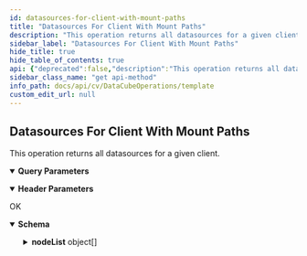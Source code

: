 ```yaml
---
id: datasources-for-client-with-mount-paths
title: "Datasources For Client With Mount Paths"
description: "This operation returns all datasources for a given client."
sidebar_label: "Datasources For Client With Mount Paths"
hide_title: true
hide_table_of_contents: true
api: {"deprecated":false,"description":"This operation returns all datasources for a given client.\n","operationId":"Datasources For Client With Mount Paths","parameters":[{"description":"","explode":true,"in":"query","name":"includeDocCount","schema":{"example":1,"format":"int32","type":"integer"}},{"description":"","in":"header","name":"Authtoken","required":true,"schema":{"example":"{{TOKEN}}","type":"string"}}],"tags":["Data Cube Operations"],"responses":{"200":{"description":"OK","content":{"application/json":{"schema":{"type":"object","properties":{"nodeList":{"type":"array","items":{"type":"object","properties":{"customProperties":{"type":"object","properties":{"nameValues":{"type":"array","items":{"type":"object","properties":{"name":{"type":"string"},"value":{"type":"string"}}}}}},"clientEntity":{"type":"object","properties":{"hostName":{"type":"string"},"clientId":{"type":"integer"},"clientName":{"type":"string"},"displayName":{"type":"string"}}},"childs":{"type":"array","items":{"type":"object","properties":{"path":{"type":"string"},"customProperties":{"type":"object","properties":{"nameValues":{"type":"array","items":{"type":"object","properties":{"name":{"type":"string"},"value":{"type":"string"}}}}}},"dsEntity":{"type":"object","properties":{"seaDataSourceId":{"type":"integer"}}}}}}}}}},"x-examples":{"Example 1":{"nodeList":[{"customProperties":{"nameValues":[{"name":"nethostName","value":"172.19.111.176"}]},"clientEntity":{"hostName":"172.19.111.176","clientId":4,"clientName":"dm2perf4_centos7","displayName":"dm2perf4_centos7_DN"},"childs":[{"path":"/cvstuff/Yash/vault_ci_data","customProperties":{"nameValues":[{"name":"documentCount","value":"0"},{"name":"planId","value":"17"},{"name":"planName","value":"Linux_IS_Same_CA_Perf"},{"name":"subclientid","value":"221"},{"name":"subclientName","value":"default"},{"name":"datasourceName","value":"dm2perf4_centos7_perf_P40_1584835615"},{"name":"datasourceDisplayName","value":"dm2perf4_centos7_perf"},{"name":"crawltype","value":"1"},{"name":"datasourceType","value":"file"}]},"dsEntity":{"seaDataSourceId":118}},{"path":"/cvstuff/TestData","customProperties":{"nameValues":[{"name":"documentCount","value":"0"},{"name":"planId","value":"21"},{"name":"planName","value":"FSO_Plan_Linux_IS"},{"name":"subclientid","value":"299"},{"name":"subclientName","value":"default"},{"name":"datasourceName","value":"dm2perf4_centos7_P0_1585306951"},{"name":"datasourceDisplayName","value":"dm2perf4_centos7"},{"name":"crawltype","value":"1"},{"name":"datasourceType","value":"file"}]},"dsEntity":{"seaDataSourceId":167}},{"path":"/cvstuff/TestData","customProperties":{"nameValues":[{"name":"documentCount","value":"0"},{"name":"planId","value":"21"},{"name":"planName","value":"FSO_Plan_Linux_IS"},{"name":"subclientid","value":"306"},{"name":"subclientName","value":"default"},{"name":"datasourceName","value":"dm2perf4_centos7_P0_1585315239"},{"name":"datasourceDisplayName","value":"dm2perf4_centos7"},{"name":"crawltype","value":"1"},{"name":"datasourceType","value":"file"}]},"dsEntity":{"seaDataSourceId":172}},{"path":"dm2perf2.test.cv.com:/NFSShare","customProperties":{"nameValues":[{"name":"documentCount","value":"0"},{"name":"planId","value":"21"},{"name":"planName","value":"FSO_Plan_Linux_IS"},{"name":"subclientid","value":"307"},{"name":"subclientName","value":"default"},{"name":"datasourceName","value":"dm2perf4_centos7_P0_1585315481"},{"name":"datasourceDisplayName","value":"dm2perf4_centos7"},{"name":"crawltype","value":"1"},{"name":"datasourceType","value":"file"}]},"dsEntity":{"seaDataSourceId":173}},{"path":"dm2perf2.dm2.commvautl.com:/NFSShare","customProperties":{"nameValues":[{"name":"documentCount","value":"0"},{"name":"planId","value":"21"},{"name":"planName","value":"FSO_Plan_Linux_IS"},{"name":"subclientid","value":"308"},{"name":"subclientName","value":"default"},{"name":"datasourceName","value":"dm2perf4_centos7_P0_1585317014"},{"name":"datasourceDisplayName","value":"dm2perf4_centos7"},{"name":"crawltype","value":"1"},{"name":"datasourceType","value":"file"}]},"dsEntity":{"seaDataSourceId":174}},{"path":"dm2perf2.test.cv.com:/NFSShare","customProperties":{"nameValues":[{"name":"documentCount","value":"0"},{"name":"planId","value":"21"},{"name":"planName","value":"FSO_Plan_Linux_IS"},{"name":"subclientid","value":"309"},{"name":"subclientName","value":"default"},{"name":"datasourceName","value":"dm2perf4_centos7_P0_1585317168"},{"name":"datasourceDisplayName","value":"dm2perf4_centos7"},{"name":"crawltype","value":"1"},{"name":"datasourceType","value":"file"}]},"dsEntity":{"seaDataSourceId":175}},{"path":"/cvstuff/TestData","customProperties":{"nameValues":[{"name":"documentCount","value":"0"},{"name":"planId","value":"22"},{"name":"planName","value":"SDG_LInux_IS"},{"name":"subclientid","value":"320"},{"name":"subclientName","value":"default"},{"name":"datasourceName","value":"dm2perf4_centos7_P97_1585321098"},{"name":"datasourceDisplayName","value":"dm2perf4_centos7"},{"name":"crawltype","value":"1"},{"name":"datasourceType","value":"file"}]},"dsEntity":{"seaDataSourceId":179}},{"path":"/root/test","customProperties":{"nameValues":[{"name":"documentCount","value":"0"},{"name":"planId","value":"17"},{"name":"planName","value":"Linux_IS_Same_CA_Perf"},{"name":"subclientid","value":"406"},{"name":"subclientName","value":"default"},{"name":"datasourceName","value":"dm2perf4_centos7_P116_1586222681"},{"name":"datasourceDisplayName","value":"dm2perf4_centos7"},{"name":"crawltype","value":"1"},{"name":"datasourceType","value":"file"}]},"dsEntity":{"seaDataSourceId":239}},{"path":"/root/test","customProperties":{"nameValues":[{"name":"documentCount","value":"0"},{"name":"planId","value":"20"},{"name":"planName","value":"WinISSameCSPlan"},{"name":"subclientid","value":"420"},{"name":"subclientName","value":"default"},{"name":"datasourceName","value":"dm2perf4_centos7_P119_1586229007"},{"name":"datasourceDisplayName","value":"dm2perf4_centos7"},{"name":"crawltype","value":"1"},{"name":"datasourceType","value":"file"}]},"dsEntity":{"seaDataSourceId":242}},{"path":"/cvstuff/NFSShare/TestData","customProperties":{"nameValues":[{"name":"documentCount","value":"0"},{"name":"planId","value":"16"},{"name":"planName","value":"LinuxIS_WinCA_Perf"},{"name":"subclientid","value":"595"},{"name":"subclientName","value":"default"},{"name":"datasourceName","value":"dm2perf4_centos7_live_P36_1588003533"},{"name":"datasourceDisplayName","value":"dm2perf4_centos7_live"},{"name":"crawltype","value":"1"},{"name":"datasourceType","value":"file"}]},"dsEntity":{"seaDataSourceId":331}},{"path":"/cvstuff/TestData","customProperties":{"nameValues":[{"name":"documentCount","value":"0"},{"name":"planId","value":"17"},{"name":"planName","value":"Linux_IS_Same_CA_Perf"},{"name":"subclientid","value":"596"},{"name":"subclientName","value":"default"},{"name":"datasourceName","value":"dm2perf4_centos7_live_sameca_P40_1588003823"},{"name":"datasourceDisplayName","value":"dm2perf4_centos7_live_sameca"},{"name":"crawltype","value":"1"},{"name":"datasourceType","value":"file"}]},"dsEntity":{"seaDataSourceId":332}},{"path":"/cvstuff/TestData","customProperties":{"nameValues":[{"name":"documentCount","value":"0"},{"name":"planId","value":"19"},{"name":"planName","value":"CSIS_SameCA"},{"name":"subclientid","value":"597"},{"name":"subclientName","value":"default"},{"name":"datasourceName","value":"dm2perf4_centos7_live4_P55_1588004645"},{"name":"datasourceDisplayName","value":"dm2perf4_centos7_live4"},{"name":"crawltype","value":"1"},{"name":"datasourceType","value":"file"}]},"dsEntity":{"seaDataSourceId":333}},{"path":"/cvstuff/TestData","customProperties":{"nameValues":[{"name":"documentCount","value":"0"},{"name":"planId","value":"20"},{"name":"planName","value":"WinISSameCSPlan"},{"name":"subclientid","value":"634"},{"name":"subclientName","value":"default"},{"name":"datasourceName","value":"dm2perf4_centos7_tppmdisabletest_P67_1588788775"},{"name":"datasourceDisplayName","value":"dm2perf4_centos7_tppmdisabletest"},{"name":"crawltype","value":"1"},{"name":"datasourceType","value":"file"}]},"dsEntity":{"seaDataSourceId":349}},{"path":"/cvstuff/NER","customProperties":{"nameValues":[{"name":"documentCount","value":"0"},{"name":"planId","value":"7"},{"name":"planName","value":"SP20_Common2_Centos7"},{"name":"subclientid","value":"66"},{"name":"subclientName","value":"default"},{"name":"datasourceName","value":"linux_local_P9_1582750774"},{"name":"datasourceDisplayName","value":"linux_local"},{"name":"crawltype","value":"1"},{"name":"datasourceType","value":"file"}]},"dsEntity":{"seaDataSourceId":35}},{"path":"/cvstuff/NFSShare","customProperties":{"nameValues":[{"name":"documentCount","value":"0"},{"name":"planId","value":"7"},{"name":"planName","value":"SP20_Common2_Centos7"},{"name":"subclientid","value":"80"},{"name":"subclientName","value":"default"},{"name":"datasourceName","value":"NFSShare_dm2perf4_centos7_P9_1582836909"},{"name":"datasourceDisplayName","value":"NFSShare_dm2perf4_centos7"},{"name":"crawltype","value":"1"},{"name":"datasourceType","value":"file"}]},"dsEntity":{"seaDataSourceId":41}},{"path":"/cvstuff/NFSShare/TestData","customProperties":{"nameValues":[{"name":"documentCount","value":"8"},{"name":"planId","value":"21"},{"name":"planName","value":"FSO_Plan_Linux_IS"},{"name":"subclientid","value":"6085"},{"name":"subclientName","value":"default"},{"name":"datasourceName","value":"citadel_demo_fso_ds_P0_1608721591"},{"name":"datasourceDisplayName","value":"citadel_demo_fso_ds"},{"name":"crawltype","value":"1"},{"name":"datasourceType","value":"file"}]},"dsEntity":{"seaDataSourceId":4224}},{"path":"","customProperties":{"nameValues":[{"name":"documentCount","value":"0"},{"name":"subclientid","value":"0"},{"name":"subclientName","value":""},{"name":"datasourceName","value":"dm2perf4_centos7_CIed_P9_1583427409"},{"name":"datasourceDisplayName","value":"dm2perf4_centos7_CIed"},{"name":"crawltype","value":"3"},{"name":"datasourceType","value":"file"}]},"dsEntity":{"seaDataSourceId":57}},{"path":"/cvstuff/NFSShare/TestData","customProperties":{"nameValues":[{"name":"documentCount","value":"0"},{"name":"planId","value":"12"},{"name":"planName","value":"Linux_CA_Plan"},{"name":"subclientid","value":"96"},{"name":"subclientName","value":"default"},{"name":"datasourceName","value":"nfs_local_dm2perf4_centos7_P22_1583454809"},{"name":"datasourceDisplayName","value":"nfs_local_dm2perf4_centos7"},{"name":"crawltype","value":"1"},{"name":"datasourceType","value":"file"}]},"dsEntity":{"seaDataSourceId":59}},{"path":"/cvstuff/Yash/vault_ci_data","customProperties":{"nameValues":[{"name":"documentCount","value":"0"},{"name":"planId","value":"14"},{"name":"planName","value":"LinuxIS_LinuxCA_Perf"},{"name":"subclientid","value":"125"},{"name":"subclientName","value":"default"},{"name":"datasourceName","value":"dm2perf4_centos7_local_valutcx_P34_1584557056"},{"name":"datasourceDisplayName","value":"dm2perf4_centos7_local_valutcx"},{"name":"crawltype","value":"1"},{"name":"datasourceType","value":"file"}]},"dsEntity":{"seaDataSourceId":80}},{"path":"/cvstuff/Yash/vault_ci_data","customProperties":{"nameValues":[{"name":"documentCount","value":"0"},{"name":"planId","value":"16"},{"name":"planName","value":"LinuxIS_WinCA_Perf"},{"name":"subclientid","value":"143"},{"name":"subclientName","value":"default"},{"name":"datasourceName","value":"dm2perf4_centos7_perf_P36_1584581543"},{"name":"datasourceDisplayName","value":"dm2perf4_centos7_perf"},{"name":"crawltype","value":"1"},{"name":"datasourceType","value":"file"}]},"dsEntity":{"seaDataSourceId":88}}]}]}}},"examples":{"Datasources For Client":{"value":{"nodeList":[{"customProperties":{"nameValues":[{"name":"nethostName","value":"172.19.111.176"}]},"clientEntity":{"hostName":"172.19.111.176","clientId":4,"clientName":"dm2perf4_centos7","displayName":"dm2perf4_centos7_DN"},"childs":[{"path":"/cvstuff/Yash/vault_ci_data","customProperties":{"nameValues":[{"name":"documentCount","value":"0"},{"name":"planId","value":"17"},{"name":"planName","value":"Linux_IS_Same_CA_Perf"},{"name":"subclientid","value":"221"},{"name":"subclientName","value":"default"},{"name":"datasourceName","value":"dm2perf4_centos7_perf_P40_1584835615"},{"name":"datasourceDisplayName","value":"dm2perf4_centos7_perf"},{"name":"crawltype","value":"1"},{"name":"datasourceType","value":"file"}]},"dsEntity":{"seaDataSourceId":118}},{"path":"/cvstuff/TestData","customProperties":{"nameValues":[{"name":"documentCount","value":"0"},{"name":"planId","value":"21"},{"name":"planName","value":"FSO_Plan_Linux_IS"},{"name":"subclientid","value":"299"},{"name":"subclientName","value":"default"},{"name":"datasourceName","value":"dm2perf4_centos7_P0_1585306951"},{"name":"datasourceDisplayName","value":"dm2perf4_centos7"},{"name":"crawltype","value":"1"},{"name":"datasourceType","value":"file"}]},"dsEntity":{"seaDataSourceId":167}},{"path":"/cvstuff/TestData","customProperties":{"nameValues":[{"name":"documentCount","value":"0"},{"name":"planId","value":"21"},{"name":"planName","value":"FSO_Plan_Linux_IS"},{"name":"subclientid","value":"306"},{"name":"subclientName","value":"default"},{"name":"datasourceName","value":"dm2perf4_centos7_P0_1585315239"},{"name":"datasourceDisplayName","value":"dm2perf4_centos7"},{"name":"crawltype","value":"1"},{"name":"datasourceType","value":"file"}]},"dsEntity":{"seaDataSourceId":172}},{"path":"dm2perf2.test.cv.com:/NFSShare","customProperties":{"nameValues":[{"name":"documentCount","value":"0"},{"name":"planId","value":"21"},{"name":"planName","value":"FSO_Plan_Linux_IS"},{"name":"subclientid","value":"307"},{"name":"subclientName","value":"default"},{"name":"datasourceName","value":"dm2perf4_centos7_P0_1585315481"},{"name":"datasourceDisplayName","value":"dm2perf4_centos7"},{"name":"crawltype","value":"1"},{"name":"datasourceType","value":"file"}]},"dsEntity":{"seaDataSourceId":173}},{"path":"dm2perf2.dm2.commvautl.com:/NFSShare","customProperties":{"nameValues":[{"name":"documentCount","value":"0"},{"name":"planId","value":"21"},{"name":"planName","value":"FSO_Plan_Linux_IS"},{"name":"subclientid","value":"308"},{"name":"subclientName","value":"default"},{"name":"datasourceName","value":"dm2perf4_centos7_P0_1585317014"},{"name":"datasourceDisplayName","value":"dm2perf4_centos7"},{"name":"crawltype","value":"1"},{"name":"datasourceType","value":"file"}]},"dsEntity":{"seaDataSourceId":174}},{"path":"dm2perf2.test.cv.com:/NFSShare","customProperties":{"nameValues":[{"name":"documentCount","value":"0"},{"name":"planId","value":"21"},{"name":"planName","value":"FSO_Plan_Linux_IS"},{"name":"subclientid","value":"309"},{"name":"subclientName","value":"default"},{"name":"datasourceName","value":"dm2perf4_centos7_P0_1585317168"},{"name":"datasourceDisplayName","value":"dm2perf4_centos7"},{"name":"crawltype","value":"1"},{"name":"datasourceType","value":"file"}]},"dsEntity":{"seaDataSourceId":175}},{"path":"/cvstuff/TestData","customProperties":{"nameValues":[{"name":"documentCount","value":"0"},{"name":"planId","value":"22"},{"name":"planName","value":"SDG_LInux_IS"},{"name":"subclientid","value":"320"},{"name":"subclientName","value":"default"},{"name":"datasourceName","value":"dm2perf4_centos7_P97_1585321098"},{"name":"datasourceDisplayName","value":"dm2perf4_centos7"},{"name":"crawltype","value":"1"},{"name":"datasourceType","value":"file"}]},"dsEntity":{"seaDataSourceId":179}},{"path":"/root/test","customProperties":{"nameValues":[{"name":"documentCount","value":"0"},{"name":"planId","value":"17"},{"name":"planName","value":"Linux_IS_Same_CA_Perf"},{"name":"subclientid","value":"406"},{"name":"subclientName","value":"default"},{"name":"datasourceName","value":"dm2perf4_centos7_P116_1586222681"},{"name":"datasourceDisplayName","value":"dm2perf4_centos7"},{"name":"crawltype","value":"1"},{"name":"datasourceType","value":"file"}]},"dsEntity":{"seaDataSourceId":239}},{"path":"/root/test","customProperties":{"nameValues":[{"name":"documentCount","value":"0"},{"name":"planId","value":"20"},{"name":"planName","value":"WinISSameCSPlan"},{"name":"subclientid","value":"420"},{"name":"subclientName","value":"default"},{"name":"datasourceName","value":"dm2perf4_centos7_P119_1586229007"},{"name":"datasourceDisplayName","value":"dm2perf4_centos7"},{"name":"crawltype","value":"1"},{"name":"datasourceType","value":"file"}]},"dsEntity":{"seaDataSourceId":242}},{"path":"/cvstuff/NFSShare/TestData","customProperties":{"nameValues":[{"name":"documentCount","value":"0"},{"name":"planId","value":"16"},{"name":"planName","value":"LinuxIS_WinCA_Perf"},{"name":"subclientid","value":"595"},{"name":"subclientName","value":"default"},{"name":"datasourceName","value":"dm2perf4_centos7_live_P36_1588003533"},{"name":"datasourceDisplayName","value":"dm2perf4_centos7_live"},{"name":"crawltype","value":"1"},{"name":"datasourceType","value":"file"}]},"dsEntity":{"seaDataSourceId":331}},{"path":"/cvstuff/TestData","customProperties":{"nameValues":[{"name":"documentCount","value":"0"},{"name":"planId","value":"17"},{"name":"planName","value":"Linux_IS_Same_CA_Perf"},{"name":"subclientid","value":"596"},{"name":"subclientName","value":"default"},{"name":"datasourceName","value":"dm2perf4_centos7_live_sameca_P40_1588003823"},{"name":"datasourceDisplayName","value":"dm2perf4_centos7_live_sameca"},{"name":"crawltype","value":"1"},{"name":"datasourceType","value":"file"}]},"dsEntity":{"seaDataSourceId":332}},{"path":"/cvstuff/TestData","customProperties":{"nameValues":[{"name":"documentCount","value":"0"},{"name":"planId","value":"19"},{"name":"planName","value":"CSIS_SameCA"},{"name":"subclientid","value":"597"},{"name":"subclientName","value":"default"},{"name":"datasourceName","value":"dm2perf4_centos7_live4_P55_1588004645"},{"name":"datasourceDisplayName","value":"dm2perf4_centos7_live4"},{"name":"crawltype","value":"1"},{"name":"datasourceType","value":"file"}]},"dsEntity":{"seaDataSourceId":333}},{"path":"/cvstuff/TestData","customProperties":{"nameValues":[{"name":"documentCount","value":"0"},{"name":"planId","value":"20"},{"name":"planName","value":"WinISSameCSPlan"},{"name":"subclientid","value":"634"},{"name":"subclientName","value":"default"},{"name":"datasourceName","value":"dm2perf4_centos7_tppmdisabletest_P67_1588788775"},{"name":"datasourceDisplayName","value":"dm2perf4_centos7_tppmdisabletest"},{"name":"crawltype","value":"1"},{"name":"datasourceType","value":"file"}]},"dsEntity":{"seaDataSourceId":349}},{"path":"/cvstuff/NER","customProperties":{"nameValues":[{"name":"documentCount","value":"0"},{"name":"planId","value":"7"},{"name":"planName","value":"SP20_Common2_Centos7"},{"name":"subclientid","value":"66"},{"name":"subclientName","value":"default"},{"name":"datasourceName","value":"linux_local_P9_1582750774"},{"name":"datasourceDisplayName","value":"linux_local"},{"name":"crawltype","value":"1"},{"name":"datasourceType","value":"file"}]},"dsEntity":{"seaDataSourceId":35}},{"path":"/cvstuff/NFSShare","customProperties":{"nameValues":[{"name":"documentCount","value":"0"},{"name":"planId","value":"7"},{"name":"planName","value":"SP20_Common2_Centos7"},{"name":"subclientid","value":"80"},{"name":"subclientName","value":"default"},{"name":"datasourceName","value":"NFSShare_dm2perf4_centos7_P9_1582836909"},{"name":"datasourceDisplayName","value":"NFSShare_dm2perf4_centos7"},{"name":"crawltype","value":"1"},{"name":"datasourceType","value":"file"}]},"dsEntity":{"seaDataSourceId":41}},{"path":"/cvstuff/NFSShare/TestData","customProperties":{"nameValues":[{"name":"documentCount","value":"8"},{"name":"planId","value":"21"},{"name":"planName","value":"FSO_Plan_Linux_IS"},{"name":"subclientid","value":"6085"},{"name":"subclientName","value":"default"},{"name":"datasourceName","value":"citadel_demo_fso_ds_P0_1608721591"},{"name":"datasourceDisplayName","value":"citadel_demo_fso_ds"},{"name":"crawltype","value":"1"},{"name":"datasourceType","value":"file"}]},"dsEntity":{"seaDataSourceId":4224}},{"path":"","customProperties":{"nameValues":[{"name":"documentCount","value":"0"},{"name":"subclientid","value":"0"},{"name":"subclientName","value":""},{"name":"datasourceName","value":"dm2perf4_centos7_CIed_P9_1583427409"},{"name":"datasourceDisplayName","value":"dm2perf4_centos7_CIed"},{"name":"crawltype","value":"3"},{"name":"datasourceType","value":"file"}]},"dsEntity":{"seaDataSourceId":57}},{"path":"/cvstuff/NFSShare/TestData","customProperties":{"nameValues":[{"name":"documentCount","value":"0"},{"name":"planId","value":"12"},{"name":"planName","value":"Linux_CA_Plan"},{"name":"subclientid","value":"96"},{"name":"subclientName","value":"default"},{"name":"datasourceName","value":"nfs_local_dm2perf4_centos7_P22_1583454809"},{"name":"datasourceDisplayName","value":"nfs_local_dm2perf4_centos7"},{"name":"crawltype","value":"1"},{"name":"datasourceType","value":"file"}]},"dsEntity":{"seaDataSourceId":59}},{"path":"/cvstuff/Yash/vault_ci_data","customProperties":{"nameValues":[{"name":"documentCount","value":"0"},{"name":"planId","value":"14"},{"name":"planName","value":"LinuxIS_LinuxCA_Perf"},{"name":"subclientid","value":"125"},{"name":"subclientName","value":"default"},{"name":"datasourceName","value":"dm2perf4_centos7_local_valutcx_P34_1584557056"},{"name":"datasourceDisplayName","value":"dm2perf4_centos7_local_valutcx"},{"name":"crawltype","value":"1"},{"name":"datasourceType","value":"file"}]},"dsEntity":{"seaDataSourceId":80}},{"path":"/cvstuff/Yash/vault_ci_data","customProperties":{"nameValues":[{"name":"documentCount","value":"0"},{"name":"planId","value":"16"},{"name":"planName","value":"LinuxIS_WinCA_Perf"},{"name":"subclientid","value":"143"},{"name":"subclientName","value":"default"},{"name":"datasourceName","value":"dm2perf4_centos7_perf_P36_1584581543"},{"name":"datasourceDisplayName","value":"dm2perf4_centos7_perf"},{"name":"crawltype","value":"1"},{"name":"datasourceType","value":"file"}]},"dsEntity":{"seaDataSourceId":88}}]}]}}}}}}},"method":"get","path":"/V2/EDiscoveryClients/Clients/4","servers":[{"url":"http://{hostname}/webconsole/api","variables":{"hostname":{"default":"localhost","description":"Webconsole"}}}],"info":{"title":"Template","contact":{},"version":"1.0","description":"Template"},"postman":{"name":"Datasources For Client With Mount Paths","description":{"content":"This operation returns all datasources for a given client.\n","type":"text/plain"},"url":{"path":["V2","EDiscoveryClients","Clients","4"],"host":["{{baseUrl}}"],"query":[{"disabled":false,"key":"includeDocCount","value":""}],"variable":[]},"header":[{"disabled":false,"description":{"content":"(Required) ","type":"text/plain"},"key":"Authtoken","value":""},{"key":"Accept","value":"application/json"}],"method":"GET"}}
sidebar_class_name: "get api-method"
info_path: docs/api/cv/DataCubeOperations/template
custom_edit_url: null
---
```



## Datasources For Client With Mount Paths



This operation returns all datasources for a given client.


<details style={{"marginBottom":"1rem"}} data-collapsed={false} open={true}><summary style={{}}><strong>Query Parameters</strong></summary><div><ul><ParamsItem className={"paramsItem"} param={{"description":"","explode":true,"in":"query","name":"includeDocCount","schema":{"example":1,"format":"int32","type":"integer"}}}></ParamsItem></ul></div></details><details style={{"marginBottom":"1rem"}} data-collapsed={false} open={true}><summary style={{}}><strong>Header Parameters</strong></summary><div><ul><ParamsItem className={"paramsItem"} param={{"description":"","in":"header","name":"Authtoken","required":true,"schema":{"example":"{{TOKEN}}","type":"string"}}}></ParamsItem></ul></div></details><div><ApiTabs><TabItem label={"200"} value={"200"}><div>

OK

</div><div><MimeTabs schemaType={"response"}><TabItem label={"application/json"} value={"application/json"}><SchemaTabs><TabItem label={"Schema"} value={"Schema"}><details style={{}} data-collapsed={false} open={true}><summary style={{"textAlign":"left"}}><strong>Schema</strong></summary><div style={{"textAlign":"left","marginLeft":"1rem"}}></div><ul style={{"marginLeft":"1rem"}}><SchemaItem collapsible={true} className={"schemaItem"}><details style={{}}><summary style={{}}><strong>nodeList</strong><span style={{"opacity":"0.6"}}> object[]</span></summary><div style={{"marginLeft":"1rem"}}><SchemaItem collapsible={true} className={"schemaItem"}><details style={{}}><summary style={{}}><strong>customProperties</strong><span style={{"opacity":"0.6"}}> object</span></summary><div style={{"marginLeft":"1rem"}}><SchemaItem collapsible={true} className={"schemaItem"}><details style={{}}><summary style={{}}><strong>nameValues</strong><span style={{"opacity":"0.6"}}> object[]</span></summary><div style={{"marginLeft":"1rem"}}><SchemaItem collapsible={false} name={"name"} required={false} deprecated={undefined} schemaDescription={undefined} schemaName={"string"} qualifierMessage={undefined} defaultValue={undefined}></SchemaItem><SchemaItem collapsible={false} name={"value"} required={false} deprecated={undefined} schemaDescription={undefined} schemaName={"string"} qualifierMessage={undefined} defaultValue={undefined}></SchemaItem></div></details></SchemaItem></div></details></SchemaItem><SchemaItem collapsible={true} className={"schemaItem"}><details style={{}}><summary style={{}}><strong>clientEntity</strong><span style={{"opacity":"0.6"}}> object</span></summary><div style={{"marginLeft":"1rem"}}><SchemaItem collapsible={false} name={"hostName"} required={false} deprecated={undefined} schemaDescription={undefined} schemaName={"string"} qualifierMessage={undefined} defaultValue={undefined}></SchemaItem><SchemaItem collapsible={false} name={"clientId"} required={false} deprecated={undefined} schemaDescription={undefined} schemaName={"integer"} qualifierMessage={undefined} defaultValue={undefined}></SchemaItem><SchemaItem collapsible={false} name={"clientName"} required={false} deprecated={undefined} schemaDescription={undefined} schemaName={"string"} qualifierMessage={undefined} defaultValue={undefined}></SchemaItem><SchemaItem collapsible={false} name={"displayName"} required={false} deprecated={undefined} schemaDescription={undefined} schemaName={"string"} qualifierMessage={undefined} defaultValue={undefined}></SchemaItem></div></details></SchemaItem><SchemaItem collapsible={true} className={"schemaItem"}><details style={{}}><summary style={{}}><strong>childs</strong><span style={{"opacity":"0.6"}}> object[]</span></summary><div style={{"marginLeft":"1rem"}}><SchemaItem collapsible={false} name={"path"} required={false} deprecated={undefined} schemaDescription={undefined} schemaName={"string"} qualifierMessage={undefined} defaultValue={undefined}></SchemaItem><SchemaItem collapsible={true} className={"schemaItem"}><details style={{}}><summary style={{}}><strong>customProperties</strong><span style={{"opacity":"0.6"}}> object</span></summary><div style={{"marginLeft":"1rem"}}><SchemaItem collapsible={true} className={"schemaItem"}><details style={{}}><summary style={{}}><strong>nameValues</strong><span style={{"opacity":"0.6"}}> object[]</span></summary><div style={{"marginLeft":"1rem"}}><SchemaItem collapsible={false} name={"name"} required={false} deprecated={undefined} schemaDescription={undefined} schemaName={"string"} qualifierMessage={undefined} defaultValue={undefined}></SchemaItem><SchemaItem collapsible={false} name={"value"} required={false} deprecated={undefined} schemaDescription={undefined} schemaName={"string"} qualifierMessage={undefined} defaultValue={undefined}></SchemaItem></div></details></SchemaItem></div></details></SchemaItem><SchemaItem collapsible={true} className={"schemaItem"}><details style={{}}><summary style={{}}><strong>dsEntity</strong><span style={{"opacity":"0.6"}}> object</span></summary><div style={{"marginLeft":"1rem"}}><SchemaItem collapsible={false} name={"seaDataSourceId"} required={false} deprecated={undefined} schemaDescription={undefined} schemaName={"integer"} qualifierMessage={undefined} defaultValue={undefined}></SchemaItem></div></details></SchemaItem></div></details></SchemaItem></div></details></SchemaItem></ul></details></TabItem><TabItem label={"Example (from schema)"} value={"Example (from schema)"}><ResponseSamples responseExample={"{\n  \"nodeList\": [\n    {\n      \"customProperties\": {\n        \"nameValues\": [\n          {\n            \"name\": \"string\",\n            \"value\": \"string\"\n          }\n        ]\n      },\n      \"clientEntity\": {\n        \"hostName\": \"string\",\n        \"clientId\": 0,\n        \"clientName\": \"string\",\n        \"displayName\": \"string\"\n      },\n      \"childs\": [\n        {\n          \"path\": \"string\",\n          \"customProperties\": {\n            \"nameValues\": [\n              {\n                \"name\": \"string\",\n                \"value\": \"string\"\n              }\n            ]\n          },\n          \"dsEntity\": {\n            \"seaDataSourceId\": 0\n          }\n        }\n      ]\n    }\n  ]\n}"} language={"json"}></ResponseSamples></TabItem><TabItem label={" Datasources  For  Client"} value={" Datasources  For  Client"}><ResponseSamples responseExample={"{\n  \"nodeList\": [\n    {\n      \"customProperties\": {\n        \"nameValues\": [\n          {\n            \"name\": \"nethostName\",\n            \"value\": \"172.19.111.176\"\n          }\n        ]\n      },\n      \"clientEntity\": {\n        \"hostName\": \"172.19.111.176\",\n        \"clientId\": 4,\n        \"clientName\": \"dm2perf4_centos7\",\n        \"displayName\": \"dm2perf4_centos7_DN\"\n      },\n      \"childs\": [\n        {\n          \"path\": \"/cvstuff/Yash/vault_ci_data\",\n          \"customProperties\": {\n            \"nameValues\": [\n              {\n                \"name\": \"documentCount\",\n                \"value\": \"0\"\n              },\n              {\n                \"name\": \"planId\",\n                \"value\": \"17\"\n              },\n              {\n                \"name\": \"planName\",\n                \"value\": \"Linux_IS_Same_CA_Perf\"\n              },\n              {\n                \"name\": \"subclientid\",\n                \"value\": \"221\"\n              },\n              {\n                \"name\": \"subclientName\",\n                \"value\": \"default\"\n              },\n              {\n                \"name\": \"datasourceName\",\n                \"value\": \"dm2perf4_centos7_perf_P40_1584835615\"\n              },\n              {\n                \"name\": \"datasourceDisplayName\",\n                \"value\": \"dm2perf4_centos7_perf\"\n              },\n              {\n                \"name\": \"crawltype\",\n                \"value\": \"1\"\n              },\n              {\n                \"name\": \"datasourceType\",\n                \"value\": \"file\"\n              }\n            ]\n          },\n          \"dsEntity\": {\n            \"seaDataSourceId\": 118\n          }\n        },\n        {\n          \"path\": \"/cvstuff/TestData\",\n          \"customProperties\": {\n            \"nameValues\": [\n              {\n                \"name\": \"documentCount\",\n                \"value\": \"0\"\n              },\n              {\n                \"name\": \"planId\",\n                \"value\": \"21\"\n              },\n              {\n                \"name\": \"planName\",\n                \"value\": \"FSO_Plan_Linux_IS\"\n              },\n              {\n                \"name\": \"subclientid\",\n                \"value\": \"299\"\n              },\n              {\n                \"name\": \"subclientName\",\n                \"value\": \"default\"\n              },\n              {\n                \"name\": \"datasourceName\",\n                \"value\": \"dm2perf4_centos7_P0_1585306951\"\n              },\n              {\n                \"name\": \"datasourceDisplayName\",\n                \"value\": \"dm2perf4_centos7\"\n              },\n              {\n                \"name\": \"crawltype\",\n                \"value\": \"1\"\n              },\n              {\n                \"name\": \"datasourceType\",\n                \"value\": \"file\"\n              }\n            ]\n          },\n          \"dsEntity\": {\n            \"seaDataSourceId\": 167\n          }\n        },\n        {\n          \"path\": \"/cvstuff/TestData\",\n          \"customProperties\": {\n            \"nameValues\": [\n              {\n                \"name\": \"documentCount\",\n                \"value\": \"0\"\n              },\n              {\n                \"name\": \"planId\",\n                \"value\": \"21\"\n              },\n              {\n                \"name\": \"planName\",\n                \"value\": \"FSO_Plan_Linux_IS\"\n              },\n              {\n                \"name\": \"subclientid\",\n                \"value\": \"306\"\n              },\n              {\n                \"name\": \"subclientName\",\n                \"value\": \"default\"\n              },\n              {\n                \"name\": \"datasourceName\",\n                \"value\": \"dm2perf4_centos7_P0_1585315239\"\n              },\n              {\n                \"name\": \"datasourceDisplayName\",\n                \"value\": \"dm2perf4_centos7\"\n              },\n              {\n                \"name\": \"crawltype\",\n                \"value\": \"1\"\n              },\n              {\n                \"name\": \"datasourceType\",\n                \"value\": \"file\"\n              }\n            ]\n          },\n          \"dsEntity\": {\n            \"seaDataSourceId\": 172\n          }\n        },\n        {\n          \"path\": \"dm2perf2.test.cv.com:/NFSShare\",\n          \"customProperties\": {\n            \"nameValues\": [\n              {\n                \"name\": \"documentCount\",\n                \"value\": \"0\"\n              },\n              {\n                \"name\": \"planId\",\n                \"value\": \"21\"\n              },\n              {\n                \"name\": \"planName\",\n                \"value\": \"FSO_Plan_Linux_IS\"\n              },\n              {\n                \"name\": \"subclientid\",\n                \"value\": \"307\"\n              },\n              {\n                \"name\": \"subclientName\",\n                \"value\": \"default\"\n              },\n              {\n                \"name\": \"datasourceName\",\n                \"value\": \"dm2perf4_centos7_P0_1585315481\"\n              },\n              {\n                \"name\": \"datasourceDisplayName\",\n                \"value\": \"dm2perf4_centos7\"\n              },\n              {\n                \"name\": \"crawltype\",\n                \"value\": \"1\"\n              },\n              {\n                \"name\": \"datasourceType\",\n                \"value\": \"file\"\n              }\n            ]\n          },\n          \"dsEntity\": {\n            \"seaDataSourceId\": 173\n          }\n        },\n        {\n          \"path\": \"dm2perf2.dm2.commvautl.com:/NFSShare\",\n          \"customProperties\": {\n            \"nameValues\": [\n              {\n                \"name\": \"documentCount\",\n                \"value\": \"0\"\n              },\n              {\n                \"name\": \"planId\",\n                \"value\": \"21\"\n              },\n              {\n                \"name\": \"planName\",\n                \"value\": \"FSO_Plan_Linux_IS\"\n              },\n              {\n                \"name\": \"subclientid\",\n                \"value\": \"308\"\n              },\n              {\n                \"name\": \"subclientName\",\n                \"value\": \"default\"\n              },\n              {\n                \"name\": \"datasourceName\",\n                \"value\": \"dm2perf4_centos7_P0_1585317014\"\n              },\n              {\n                \"name\": \"datasourceDisplayName\",\n                \"value\": \"dm2perf4_centos7\"\n              },\n              {\n                \"name\": \"crawltype\",\n                \"value\": \"1\"\n              },\n              {\n                \"name\": \"datasourceType\",\n                \"value\": \"file\"\n              }\n            ]\n          },\n          \"dsEntity\": {\n            \"seaDataSourceId\": 174\n          }\n        },\n        {\n          \"path\": \"dm2perf2.test.cv.com:/NFSShare\",\n          \"customProperties\": {\n            \"nameValues\": [\n              {\n                \"name\": \"documentCount\",\n                \"value\": \"0\"\n              },\n              {\n                \"name\": \"planId\",\n                \"value\": \"21\"\n              },\n              {\n                \"name\": \"planName\",\n                \"value\": \"FSO_Plan_Linux_IS\"\n              },\n              {\n                \"name\": \"subclientid\",\n                \"value\": \"309\"\n              },\n              {\n                \"name\": \"subclientName\",\n                \"value\": \"default\"\n              },\n              {\n                \"name\": \"datasourceName\",\n                \"value\": \"dm2perf4_centos7_P0_1585317168\"\n              },\n              {\n                \"name\": \"datasourceDisplayName\",\n                \"value\": \"dm2perf4_centos7\"\n              },\n              {\n                \"name\": \"crawltype\",\n                \"value\": \"1\"\n              },\n              {\n                \"name\": \"datasourceType\",\n                \"value\": \"file\"\n              }\n            ]\n          },\n          \"dsEntity\": {\n            \"seaDataSourceId\": 175\n          }\n        },\n        {\n          \"path\": \"/cvstuff/TestData\",\n          \"customProperties\": {\n            \"nameValues\": [\n              {\n                \"name\": \"documentCount\",\n                \"value\": \"0\"\n              },\n              {\n                \"name\": \"planId\",\n                \"value\": \"22\"\n              },\n              {\n                \"name\": \"planName\",\n                \"value\": \"SDG_LInux_IS\"\n              },\n              {\n                \"name\": \"subclientid\",\n                \"value\": \"320\"\n              },\n              {\n                \"name\": \"subclientName\",\n                \"value\": \"default\"\n              },\n              {\n                \"name\": \"datasourceName\",\n                \"value\": \"dm2perf4_centos7_P97_1585321098\"\n              },\n              {\n                \"name\": \"datasourceDisplayName\",\n                \"value\": \"dm2perf4_centos7\"\n              },\n              {\n                \"name\": \"crawltype\",\n                \"value\": \"1\"\n              },\n              {\n                \"name\": \"datasourceType\",\n                \"value\": \"file\"\n              }\n            ]\n          },\n          \"dsEntity\": {\n            \"seaDataSourceId\": 179\n          }\n        },\n        {\n          \"path\": \"/root/test\",\n          \"customProperties\": {\n            \"nameValues\": [\n              {\n                \"name\": \"documentCount\",\n                \"value\": \"0\"\n              },\n              {\n                \"name\": \"planId\",\n                \"value\": \"17\"\n              },\n              {\n                \"name\": \"planName\",\n                \"value\": \"Linux_IS_Same_CA_Perf\"\n              },\n              {\n                \"name\": \"subclientid\",\n                \"value\": \"406\"\n              },\n              {\n                \"name\": \"subclientName\",\n                \"value\": \"default\"\n              },\n              {\n                \"name\": \"datasourceName\",\n                \"value\": \"dm2perf4_centos7_P116_1586222681\"\n              },\n              {\n                \"name\": \"datasourceDisplayName\",\n                \"value\": \"dm2perf4_centos7\"\n              },\n              {\n                \"name\": \"crawltype\",\n                \"value\": \"1\"\n              },\n              {\n                \"name\": \"datasourceType\",\n                \"value\": \"file\"\n              }\n            ]\n          },\n          \"dsEntity\": {\n            \"seaDataSourceId\": 239\n          }\n        },\n        {\n          \"path\": \"/root/test\",\n          \"customProperties\": {\n            \"nameValues\": [\n              {\n                \"name\": \"documentCount\",\n                \"value\": \"0\"\n              },\n              {\n                \"name\": \"planId\",\n                \"value\": \"20\"\n              },\n              {\n                \"name\": \"planName\",\n                \"value\": \"WinISSameCSPlan\"\n              },\n              {\n                \"name\": \"subclientid\",\n                \"value\": \"420\"\n              },\n              {\n                \"name\": \"subclientName\",\n                \"value\": \"default\"\n              },\n              {\n                \"name\": \"datasourceName\",\n                \"value\": \"dm2perf4_centos7_P119_1586229007\"\n              },\n              {\n                \"name\": \"datasourceDisplayName\",\n                \"value\": \"dm2perf4_centos7\"\n              },\n              {\n                \"name\": \"crawltype\",\n                \"value\": \"1\"\n              },\n              {\n                \"name\": \"datasourceType\",\n                \"value\": \"file\"\n              }\n            ]\n          },\n          \"dsEntity\": {\n            \"seaDataSourceId\": 242\n          }\n        },\n        {\n          \"path\": \"/cvstuff/NFSShare/TestData\",\n          \"customProperties\": {\n            \"nameValues\": [\n              {\n                \"name\": \"documentCount\",\n                \"value\": \"0\"\n              },\n              {\n                \"name\": \"planId\",\n                \"value\": \"16\"\n              },\n              {\n                \"name\": \"planName\",\n                \"value\": \"LinuxIS_WinCA_Perf\"\n              },\n              {\n                \"name\": \"subclientid\",\n                \"value\": \"595\"\n              },\n              {\n                \"name\": \"subclientName\",\n                \"value\": \"default\"\n              },\n              {\n                \"name\": \"datasourceName\",\n                \"value\": \"dm2perf4_centos7_live_P36_1588003533\"\n              },\n              {\n                \"name\": \"datasourceDisplayName\",\n                \"value\": \"dm2perf4_centos7_live\"\n              },\n              {\n                \"name\": \"crawltype\",\n                \"value\": \"1\"\n              },\n              {\n                \"name\": \"datasourceType\",\n                \"value\": \"file\"\n              }\n            ]\n          },\n          \"dsEntity\": {\n            \"seaDataSourceId\": 331\n          }\n        },\n        {\n          \"path\": \"/cvstuff/TestData\",\n          \"customProperties\": {\n            \"nameValues\": [\n              {\n                \"name\": \"documentCount\",\n                \"value\": \"0\"\n              },\n              {\n                \"name\": \"planId\",\n                \"value\": \"17\"\n              },\n              {\n                \"name\": \"planName\",\n                \"value\": \"Linux_IS_Same_CA_Perf\"\n              },\n              {\n                \"name\": \"subclientid\",\n                \"value\": \"596\"\n              },\n              {\n                \"name\": \"subclientName\",\n                \"value\": \"default\"\n              },\n              {\n                \"name\": \"datasourceName\",\n                \"value\": \"dm2perf4_centos7_live_sameca_P40_1588003823\"\n              },\n              {\n                \"name\": \"datasourceDisplayName\",\n                \"value\": \"dm2perf4_centos7_live_sameca\"\n              },\n              {\n                \"name\": \"crawltype\",\n                \"value\": \"1\"\n              },\n              {\n                \"name\": \"datasourceType\",\n                \"value\": \"file\"\n              }\n            ]\n          },\n          \"dsEntity\": {\n            \"seaDataSourceId\": 332\n          }\n        },\n        {\n          \"path\": \"/cvstuff/TestData\",\n          \"customProperties\": {\n            \"nameValues\": [\n              {\n                \"name\": \"documentCount\",\n                \"value\": \"0\"\n              },\n              {\n                \"name\": \"planId\",\n                \"value\": \"19\"\n              },\n              {\n                \"name\": \"planName\",\n                \"value\": \"CSIS_SameCA\"\n              },\n              {\n                \"name\": \"subclientid\",\n                \"value\": \"597\"\n              },\n              {\n                \"name\": \"subclientName\",\n                \"value\": \"default\"\n              },\n              {\n                \"name\": \"datasourceName\",\n                \"value\": \"dm2perf4_centos7_live4_P55_1588004645\"\n              },\n              {\n                \"name\": \"datasourceDisplayName\",\n                \"value\": \"dm2perf4_centos7_live4\"\n              },\n              {\n                \"name\": \"crawltype\",\n                \"value\": \"1\"\n              },\n              {\n                \"name\": \"datasourceType\",\n                \"value\": \"file\"\n              }\n            ]\n          },\n          \"dsEntity\": {\n            \"seaDataSourceId\": 333\n          }\n        },\n        {\n          \"path\": \"/cvstuff/TestData\",\n          \"customProperties\": {\n            \"nameValues\": [\n              {\n                \"name\": \"documentCount\",\n                \"value\": \"0\"\n              },\n              {\n                \"name\": \"planId\",\n                \"value\": \"20\"\n              },\n              {\n                \"name\": \"planName\",\n                \"value\": \"WinISSameCSPlan\"\n              },\n              {\n                \"name\": \"subclientid\",\n                \"value\": \"634\"\n              },\n              {\n                \"name\": \"subclientName\",\n                \"value\": \"default\"\n              },\n              {\n                \"name\": \"datasourceName\",\n                \"value\": \"dm2perf4_centos7_tppmdisabletest_P67_1588788775\"\n              },\n              {\n                \"name\": \"datasourceDisplayName\",\n                \"value\": \"dm2perf4_centos7_tppmdisabletest\"\n              },\n              {\n                \"name\": \"crawltype\",\n                \"value\": \"1\"\n              },\n              {\n                \"name\": \"datasourceType\",\n                \"value\": \"file\"\n              }\n            ]\n          },\n          \"dsEntity\": {\n            \"seaDataSourceId\": 349\n          }\n        },\n        {\n          \"path\": \"/cvstuff/NER\",\n          \"customProperties\": {\n            \"nameValues\": [\n              {\n                \"name\": \"documentCount\",\n                \"value\": \"0\"\n              },\n              {\n                \"name\": \"planId\",\n                \"value\": \"7\"\n              },\n              {\n                \"name\": \"planName\",\n                \"value\": \"SP20_Common2_Centos7\"\n              },\n              {\n                \"name\": \"subclientid\",\n                \"value\": \"66\"\n              },\n              {\n                \"name\": \"subclientName\",\n                \"value\": \"default\"\n              },\n              {\n                \"name\": \"datasourceName\",\n                \"value\": \"linux_local_P9_1582750774\"\n              },\n              {\n                \"name\": \"datasourceDisplayName\",\n                \"value\": \"linux_local\"\n              },\n              {\n                \"name\": \"crawltype\",\n                \"value\": \"1\"\n              },\n              {\n                \"name\": \"datasourceType\",\n                \"value\": \"file\"\n              }\n            ]\n          },\n          \"dsEntity\": {\n            \"seaDataSourceId\": 35\n          }\n        },\n        {\n          \"path\": \"/cvstuff/NFSShare\",\n          \"customProperties\": {\n            \"nameValues\": [\n              {\n                \"name\": \"documentCount\",\n                \"value\": \"0\"\n              },\n              {\n                \"name\": \"planId\",\n                \"value\": \"7\"\n              },\n              {\n                \"name\": \"planName\",\n                \"value\": \"SP20_Common2_Centos7\"\n              },\n              {\n                \"name\": \"subclientid\",\n                \"value\": \"80\"\n              },\n              {\n                \"name\": \"subclientName\",\n                \"value\": \"default\"\n              },\n              {\n                \"name\": \"datasourceName\",\n                \"value\": \"NFSShare_dm2perf4_centos7_P9_1582836909\"\n              },\n              {\n                \"name\": \"datasourceDisplayName\",\n                \"value\": \"NFSShare_dm2perf4_centos7\"\n              },\n              {\n                \"name\": \"crawltype\",\n                \"value\": \"1\"\n              },\n              {\n                \"name\": \"datasourceType\",\n                \"value\": \"file\"\n              }\n            ]\n          },\n          \"dsEntity\": {\n            \"seaDataSourceId\": 41\n          }\n        },\n        {\n          \"path\": \"/cvstuff/NFSShare/TestData\",\n          \"customProperties\": {\n            \"nameValues\": [\n              {\n                \"name\": \"documentCount\",\n                \"value\": \"8\"\n              },\n              {\n                \"name\": \"planId\",\n                \"value\": \"21\"\n              },\n              {\n                \"name\": \"planName\",\n                \"value\": \"FSO_Plan_Linux_IS\"\n              },\n              {\n                \"name\": \"subclientid\",\n                \"value\": \"6085\"\n              },\n              {\n                \"name\": \"subclientName\",\n                \"value\": \"default\"\n              },\n              {\n                \"name\": \"datasourceName\",\n                \"value\": \"citadel_demo_fso_ds_P0_1608721591\"\n              },\n              {\n                \"name\": \"datasourceDisplayName\",\n                \"value\": \"citadel_demo_fso_ds\"\n              },\n              {\n                \"name\": \"crawltype\",\n                \"value\": \"1\"\n              },\n              {\n                \"name\": \"datasourceType\",\n                \"value\": \"file\"\n              }\n            ]\n          },\n          \"dsEntity\": {\n            \"seaDataSourceId\": 4224\n          }\n        },\n        {\n          \"path\": \"\",\n          \"customProperties\": {\n            \"nameValues\": [\n              {\n                \"name\": \"documentCount\",\n                \"value\": \"0\"\n              },\n              {\n                \"name\": \"subclientid\",\n                \"value\": \"0\"\n              },\n              {\n                \"name\": \"subclientName\",\n                \"value\": \"\"\n              },\n              {\n                \"name\": \"datasourceName\",\n                \"value\": \"dm2perf4_centos7_CIed_P9_1583427409\"\n              },\n              {\n                \"name\": \"datasourceDisplayName\",\n                \"value\": \"dm2perf4_centos7_CIed\"\n              },\n              {\n                \"name\": \"crawltype\",\n                \"value\": \"3\"\n              },\n              {\n                \"name\": \"datasourceType\",\n                \"value\": \"file\"\n              }\n            ]\n          },\n          \"dsEntity\": {\n            \"seaDataSourceId\": 57\n          }\n        },\n        {\n          \"path\": \"/cvstuff/NFSShare/TestData\",\n          \"customProperties\": {\n            \"nameValues\": [\n              {\n                \"name\": \"documentCount\",\n                \"value\": \"0\"\n              },\n              {\n                \"name\": \"planId\",\n                \"value\": \"12\"\n              },\n              {\n                \"name\": \"planName\",\n                \"value\": \"Linux_CA_Plan\"\n              },\n              {\n                \"name\": \"subclientid\",\n                \"value\": \"96\"\n              },\n              {\n                \"name\": \"subclientName\",\n                \"value\": \"default\"\n              },\n              {\n                \"name\": \"datasourceName\",\n                \"value\": \"nfs_local_dm2perf4_centos7_P22_1583454809\"\n              },\n              {\n                \"name\": \"datasourceDisplayName\",\n                \"value\": \"nfs_local_dm2perf4_centos7\"\n              },\n              {\n                \"name\": \"crawltype\",\n                \"value\": \"1\"\n              },\n              {\n                \"name\": \"datasourceType\",\n                \"value\": \"file\"\n              }\n            ]\n          },\n          \"dsEntity\": {\n            \"seaDataSourceId\": 59\n          }\n        },\n        {\n          \"path\": \"/cvstuff/Yash/vault_ci_data\",\n          \"customProperties\": {\n            \"nameValues\": [\n              {\n                \"name\": \"documentCount\",\n                \"value\": \"0\"\n              },\n              {\n                \"name\": \"planId\",\n                \"value\": \"14\"\n              },\n              {\n                \"name\": \"planName\",\n                \"value\": \"LinuxIS_LinuxCA_Perf\"\n              },\n              {\n                \"name\": \"subclientid\",\n                \"value\": \"125\"\n              },\n              {\n                \"name\": \"subclientName\",\n                \"value\": \"default\"\n              },\n              {\n                \"name\": \"datasourceName\",\n                \"value\": \"dm2perf4_centos7_local_valutcx_P34_1584557056\"\n              },\n              {\n                \"name\": \"datasourceDisplayName\",\n                \"value\": \"dm2perf4_centos7_local_valutcx\"\n              },\n              {\n                \"name\": \"crawltype\",\n                \"value\": \"1\"\n              },\n              {\n                \"name\": \"datasourceType\",\n                \"value\": \"file\"\n              }\n            ]\n          },\n          \"dsEntity\": {\n            \"seaDataSourceId\": 80\n          }\n        },\n        {\n          \"path\": \"/cvstuff/Yash/vault_ci_data\",\n          \"customProperties\": {\n            \"nameValues\": [\n              {\n                \"name\": \"documentCount\",\n                \"value\": \"0\"\n              },\n              {\n                \"name\": \"planId\",\n                \"value\": \"16\"\n              },\n              {\n                \"name\": \"planName\",\n                \"value\": \"LinuxIS_WinCA_Perf\"\n              },\n              {\n                \"name\": \"subclientid\",\n                \"value\": \"143\"\n              },\n              {\n                \"name\": \"subclientName\",\n                \"value\": \"default\"\n              },\n              {\n                \"name\": \"datasourceName\",\n                \"value\": \"dm2perf4_centos7_perf_P36_1584581543\"\n              },\n              {\n                \"name\": \"datasourceDisplayName\",\n                \"value\": \"dm2perf4_centos7_perf\"\n              },\n              {\n                \"name\": \"crawltype\",\n                \"value\": \"1\"\n              },\n              {\n                \"name\": \"datasourceType\",\n                \"value\": \"file\"\n              }\n            ]\n          },\n          \"dsEntity\": {\n            \"seaDataSourceId\": 88\n          }\n        }\n      ]\n    }\n  ]\n}"} language={"json"}></ResponseSamples></TabItem></SchemaTabs></TabItem></MimeTabs></div></TabItem></ApiTabs></div>
      